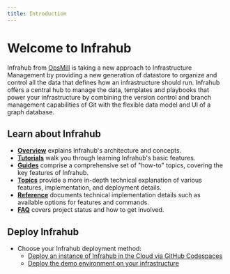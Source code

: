 ```yaml
---
title: Introduction
---
```


# Welcome to Infrahub

Infrahub from [OpsMill](https://opsmill.com) is taking a new approach to Infrastructure Management by providing a new generation of datastore to organize and control all the data that defines how an infrastructure should run. Infrahub offers a central hub to manage the data, templates and playbooks that power your infrastructure by combining the version control and branch management capabilities of Git with the flexible data model and UI of a graph database.

## Learn about Infrahub

- **[Overview](./overview/)** explains Infrahub's architecture and concepts.
- **[Tutorials](./tutorials/getting-started/)** walk you through learning Infrahub's basic features.
- **[Guides](./guides/)** comprise a comprehensive set of "how-to" topics, covering the key features of Infrahub.
- **[Topics](./topics/)** provide a more in-depth technical explanation of various features, implementation, and deployment details.
- **[Reference](./reference/)** documents technical implementation details such as available options for features and commands.
- **[FAQ](./faq)** covers project status and how to get involved.

## Deploy Infrahub

- Choose your Infrahub deployment method:
  - [Deploy an instance of Infrahub in the Cloud via GitHub Codespaces](https://github.com/opsmill/infrahub?tab=readme-ov-file#quick-start)
  - [Deploy the demo environment on your infrastructure](./guides/installation)
